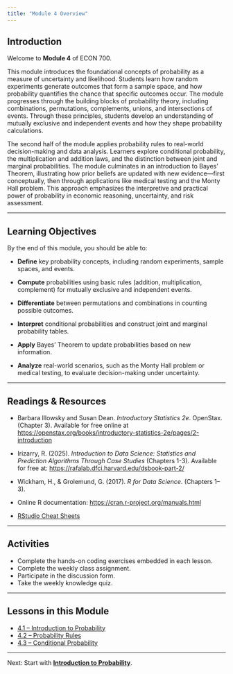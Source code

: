```yaml
---
title: "Module 4 Overview"
---
```


## Introduction

Welcome to **Module 4** of ECON 700.

This module introduces the foundational concepts of probability as a measure of uncertainty and likelihood. Students learn how random experiments generate outcomes that form a sample space, and how probability quantifies the chance that specific outcomes occur. The module progresses through the building blocks of probability theory, including combinations, permutations, complements, unions, and intersections of events. Through these principles, students develop an understanding of mutually exclusive and independent events and how they shape probability calculations.

The second half of the module applies probability rules to real-world decision-making and data analysis. Learners explore conditional probability, the multiplication and addition laws, and the distinction between joint and marginal probabilities. The module culminates in an introduction to Bayes’ Theorem, illustrating how prior beliefs are updated with new evidence—first conceptually, then through applications like medical testing and the Monty Hall problem. This approach emphasizes the interpretive and practical power of probability in economic reasoning, uncertainty, and risk assessment.

------------------------------------------------------------------------

## Learning Objectives

By the end of this module, you should be able to:

-   **Define** key probability concepts, including random experiments, sample spaces, and events.

-   **Compute** probabilities using basic rules (addition, multiplication, complement) for mutually exclusive and independent events.

-   **Differentiate** between permutations and combinations in counting possible outcomes.

-   **Interpret** conditional probabilities and construct joint and marginal probability tables.

-   **Apply** Bayes’ Theorem to update probabilities based on new information.

-   **Analyze** real-world scenarios, such as the Monty Hall problem or medical testing, to evaluate decision-making under uncertainty.

------------------------------------------------------------------------

## Readings & Resources

-   Barbara Illowsky and Susan Dean. *Introductory Statistics 2e*. OpenStax. (Chapter 3). Available for free online at <https://openstax.org/books/introductory-statistics-2e/pages/2-introduction>

-   Irizarry, R. (2025). *Introduction to Data Science: Statistics and Prediction Algorithms Through Case Studies* (Chapters 1-3). Available for free at: [https://rafalab.dfci.harvard.edu/dsbook-part-2/](https://rafalab.dfci.harvard.edu/dsbook-part-1/){.uri}

-   Wickham, H., & Grolemund, G. (2017). *R for Data Science*. (Chapters 1–3).

-   Online R documentation: <https://cran.r-project.org/manuals.html>

-   [RStudio Cheat Sheets](https://posit.co/resources/cheatsheets/)

------------------------------------------------------------------------

## Activities

-   Complete the hands-on coding exercises embedded in each lesson.\
-   Complete the weekly class assignment.\
-   Participate in the discussion form.\
-   Take the weekly knowledge quiz.\

------------------------------------------------------------------------

## Lessons in this Module

-   [4.1 – Introduction to Probability](mod-4-1-probability.qmd)
-   [4.2 – Probability Rules](mod-4-2-rules.qmd)
-   [4.3 – Conditional Probability](mod-4-3-conditional.qmd)

------------------------------------------------------------------------

Next: Start with [**Introduction to Probability**](mod-4-1-probability.qmd).
